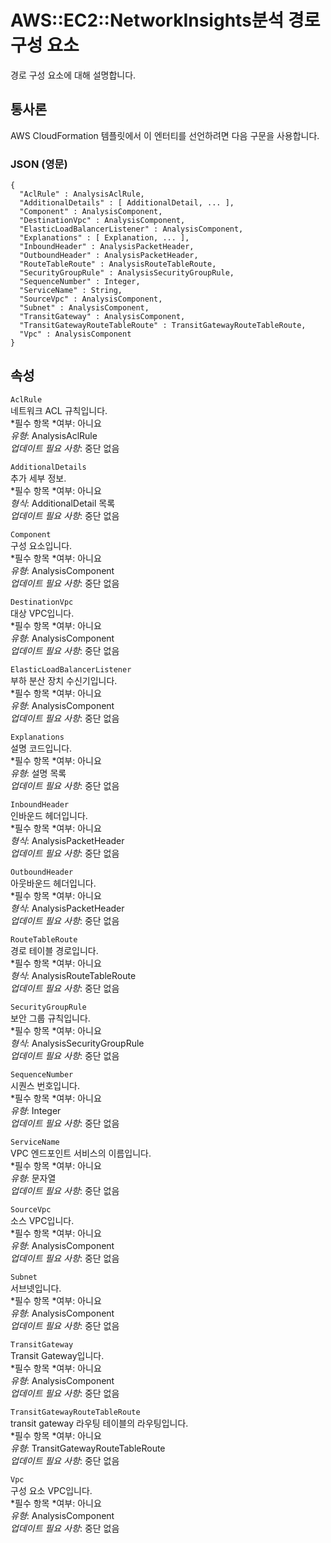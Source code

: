 # AWS::EC2::NetworkInsights분석 경로 구성 요소

경로 구성 요소에 대해 설명합니다.

## 통사론

AWS CloudFormation 템플릿에서 이 엔터티를 선언하려면 다음 구문을 사용합니다.

### JSON (영문)

```
{
  "AclRule" : AnalysisAclRule,
  "AdditionalDetails" : [ AdditionalDetail, ... ],
  "Component" : AnalysisComponent,
  "DestinationVpc" : AnalysisComponent,
  "ElasticLoadBalancerListener" : AnalysisComponent,
  "Explanations" : [ Explanation, ... ],
  "InboundHeader" : AnalysisPacketHeader,
  "OutboundHeader" : AnalysisPacketHeader,
  "RouteTableRoute" : AnalysisRouteTableRoute,
  "SecurityGroupRule" : AnalysisSecurityGroupRule,
  "SequenceNumber" : Integer,
  "ServiceName" : String,
  "SourceVpc" : AnalysisComponent,
  "Subnet" : AnalysisComponent,
  "TransitGateway" : AnalysisComponent,
  "TransitGatewayRouteTableRoute" : TransitGatewayRouteTableRoute,
  "Vpc" : AnalysisComponent
}
```

## 속성

`AclRule`  
네트워크 ACL 규칙입니다.  
*필수 항목 *여부: 아니요  
_유형_: AnalysisAclRule  
_업데이트 필요 사항_: 중단 없음

`AdditionalDetails`  
추가 세부 정보.  
*필수 항목 *여부: 아니요  
_형식_: AdditionalDetail 목록  
_업데이트 필요 사항_: 중단 없음

`Component`  
구성 요소입니다.  
*필수 항목 *여부: 아니요  
_유형_: AnalysisComponent  
_업데이트 필요 사항_: 중단 없음

`DestinationVpc`  
대상 VPC입니다.  
*필수 항목 *여부: 아니요  
_유형_: AnalysisComponent  
_업데이트 필요 사항_: 중단 없음

`ElasticLoadBalancerListener`  
부하 분산 장치 수신기입니다.  
*필수 항목 *여부: 아니요  
_유형_: AnalysisComponent  
_업데이트 필요 사항_: 중단 없음

`Explanations`  
설명 코드입니다.  
*필수 항목 *여부: 아니요  
_유형_: 설명 목록  
_업데이트 필요 사항_: 중단 없음

`InboundHeader`  
인바운드 헤더입니다.  
*필수 항목 *여부: 아니요  
_형식_: AnalysisPacketHeader  
_업데이트 필요 사항_: 중단 없음

`OutboundHeader`  
아웃바운드 헤더입니다.  
*필수 항목 *여부: 아니요  
_형식_: AnalysisPacketHeader  
_업데이트 필요 사항_: 중단 없음

`RouteTableRoute`  
경로 테이블 경로입니다.  
*필수 항목 *여부: 아니요  
_형식_: AnalysisRouteTableRoute  
_업데이트 필요 사항_: 중단 없음

`SecurityGroupRule`  
보안 그룹 규칙입니다.  
*필수 항목 *여부: 아니요  
_형식_: AnalysisSecurityGroupRule  
_업데이트 필요 사항_: 중단 없음

`SequenceNumber`  
시퀀스 번호입니다.  
*필수 항목 *여부: 아니요  
_유형_: Integer  
_업데이트 필요 사항_: 중단 없음

`ServiceName`  
VPC 엔드포인트 서비스의 이름입니다.  
*필수 항목 *여부: 아니요  
_유형_: 문자열  
_업데이트 필요 사항_: 중단 없음

`SourceVpc`  
소스 VPC입니다.  
*필수 항목 *여부: 아니요  
_유형_: AnalysisComponent  
_업데이트 필요 사항_: 중단 없음

`Subnet`  
서브넷입니다.  
*필수 항목 *여부: 아니요  
_유형_: AnalysisComponent  
_업데이트 필요 사항_: 중단 없음

`TransitGateway`  
Transit Gateway입니다.  
*필수 항목 *여부: 아니요  
_유형_: AnalysisComponent  
_업데이트 필요 사항_: 중단 없음

`TransitGatewayRouteTableRoute`  
transit gateway 라우팅 테이블의 라우팅입니다.  
*필수 항목 *여부: 아니요  
_유형_: TransitGatewayRouteTableRoute  
_업데이트 필요 사항_: 중단 없음

`Vpc`  
구성 요소 VPC입니다.  
*필수 항목 *여부: 아니요  
_유형_: AnalysisComponent  
_업데이트 필요 사항_: 중단 없음

